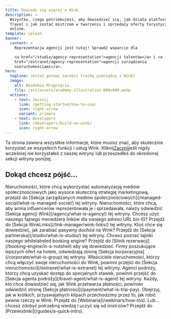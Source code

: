 ```yaml
---
title: Dowiedz się więcej o Wink
description: >-
  Wszystko, czego potrzebujesz, aby dowiedzieć się, jak działa platforma Wink
  Travel i jak zostać mistrzem w tworzeniu i sprzedaży oferty turystycznej
  online.
template: splash
banner:
  content: >
    Reprezentacja agencji jest tutaj! Sprawdź wsparcie dla

    <a href="/studio/agency-representation">agencji talentów</a> i <a
    href="/extranet/agency-representation">agencji zarządzania
    nieruchomościami</a>.
hero:
  tagline: Jesteś gotowy zarobić trochę pieniędzy z Wink?
  image:
    alt: Akademia Mrugnięcia
    file: /src/assets/academy-illustration-800x600.webp
  actions:
    - text: Zacznij
      link: /getting-started/how-to-use/
      icon: right-arrow
      variant: primary
    - text: Developers
      link: /developers/build-on-wink/
      icon: right-arrow
---
```


Ta strona zawiera wszystkie informacje, które musisz znać, aby skutecznie korzystać ze wszystkich funkcji i usług Wink. Kliknij[Zacznij](/getting-started/how-to-use)jeśli nigdy wcześniej nie korzystałeś z naszej witryny lub przeszedłeś do określonej sekcji witryny poniżej.

## Dokąd chcesz pójść...

<CardGrid stagger>
  <Card title="Zarządzane media społecznościowe" icon="seti:info">
    Nieruchomości, które chcą wykorzystać automatyzację mediów społecznościowych jako wysoce skuteczną strategię marketingową, przejdź do [Sekcja zarządzanych mediów społecznościowych](/managed-social/what-is-managed-social/) tej witryny.
  </Card>

  <Card title="Agencja Wink" icon="seti:info">
    Nieruchomości, które chcą, aby armia influencerów reprezentowała je i sprzedawała, należy odwiedzić [Sekcja agencji Wink](/agency/what-is-agency/) tej witryny.
  </Card>

  <Card title="Linki do mrugnięć" icon="seti:info">
    Chcesz użyć naszego fajnego menedżera linków dla swojego adresu URL bio IG? Przejdź do [Sekcja WinkLinks](/link-manager/wink-links/) tej witryny.
  </Card>

  <Card title="Partnerzy" icon="seti:info">
    Ktoś chce się dowiedzieć, jak zarabiać pasywny dochód na Wink? Przejdź do [Sekcja partnerska](/studio/what-is-studio/) tej witryny.
  </Card>

  <Card title="Silnik rezerwacji" icon="seti:info">
    Chcesz poznać tajniki naszego whitelabeled booking engine? Przejdź do [Silnik rezerwacji](/booking-engine/in-a-nutshell) aby się dowiedzieć.
  </Card>

  <Card title="Korporacje" icon="seti:info">
    Firmy poszukujące lepszych ofert na hotele, odwiedzają stronę [Sekcja korporacyjna](/corporate/what-is-group) tej witryny.
  </Card>

  <Card title="Właściwości" icon="seti:info">
    Właściciele nieruchomości, którzy chcą włączyć swoje nieruchomości do Wink, powinni przejść do [Sekcja nieruchomości](/extranet/what-is-extranet) tej witryny.
  </Card>

  <Card title="Agenci podróży" icon="seti:info">
    Agenci podróży, którzy chcą uzyskać dostęp do specjalnych stawek, powinni przejść do [Sekcja agenta podróży](/travel-agent/what-is-agent) tej witryny.
  </Card>

  <Card title="Płatności" icon="seti:info">
    Każdy, kto chce dowiedzieć się, jak Wink przetwarza płatności, powinien odwiedzić stronę [Sekcja płatności](/payment/what-is-trip-pay).
  </Card>

  <Card title="Webinaria" icon="seti:info">
    Obejrzyj, jak w krótkich, przyswajalnych klipach przechodzimy przez to, jak robić pewne rzeczy w Wink. Przejdź do [Webinaria](/webinars/how-tos).
  </Card>

  <Card title="Przewodniki" icon="seti:info">
    Lub... chcesz zdobyć potrzebną wiedzę i uczyć się od mistrzów? Przejdź do [Przewodniki](/guides/a-quick-intro).
  </Card>
</CardGrid>


